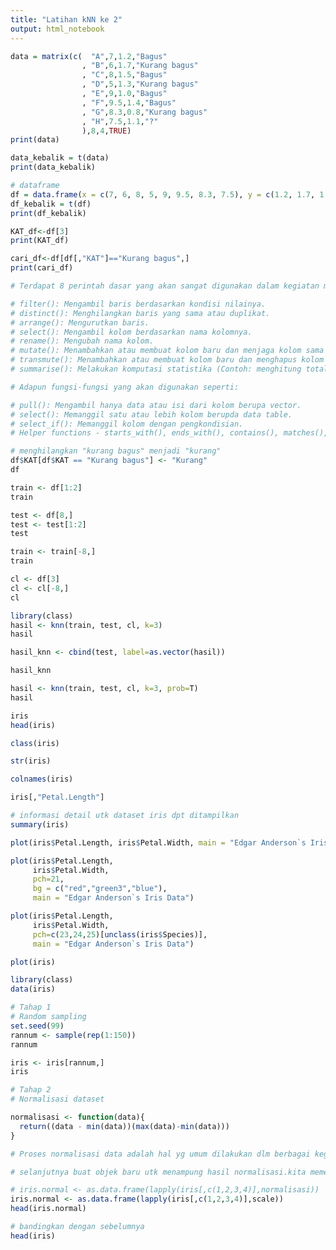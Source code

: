 ```yaml
---
title: "Latihan kNN ke 2"
output: html_notebook
---
```



```r
data = matrix(c(  "A",7,1.2,"Bagus"
                , "B",6,1.7,"Kurang bagus"
                , "C",8,1.5,"Bagus"
                , "D",5,1.3,"Kurang bagus"
                , "E",9,1.0,"Bagus"
                , "F",9.5,1.4,"Bagus"
                , "G",8.3,0.8,"Kurang bagus"
                , "H",7.5,1.1,"?"
                ),8,4,TRUE)
print(data)
```
```r
data_kebalik = t(data)
print(data_kebalik)
```
```r
# dataframe
df = data.frame(x = c(7, 6, 8, 5, 9, 9.5, 8.3, 7.5), y = c(1.2, 1.7, 1.5, 1.3, 1.0, 1.4, 0.8, 1.1), KAT = c("Bagus", "Kurang bagus", "Bagus", "Kurang bagus", "Bagus", "Bagus", "Kurang bagus", "?"))
df_kebalik = t(df)
print(df_kebalik)

```
```r
KAT_df<-df[3]
print(KAT_df)
```
```r
cari_df<-df[df[,"KAT"]=="Kurang bagus",]
print(cari_df)
```
```r
# Terdapat 8 perintah dasar yang akan sangat digunakan dalam kegiatan manipulasi data. Semua fungsi-fungsi dibawah ini sudah termasuk di dalam paket dplyr.

# filter(): Mengambil baris berdasarkan kondisi nilainya.
# distinct(): Menghilangkan baris yang sama atau duplikat.
# arrange(): Mengurutkan baris.
# select(): Mengambil kolom berdasarkan nama kolomnya.
# rename(): Mengubah nama kolom.
# mutate(): Menambahkan atau membuat kolom baru dan menjaga kolom sama yang sudah ada.
# transmute(): Menambahkan atau membuat kolom baru dan menghapus kolom yang sama atau sudah ada
# summarise(): Melakukan komputasi statistika (Contoh: menghitung total (sum) atau rata-rata (mean))

# Adapun fungsi-fungsi yang akan digunakan seperti:

# pull(): Mengambil hanya data atau isi dari kolom berupa vector.
# select(): Memanggil satu atau lebih kolom berupda data table.
# select_if(): Memanggil kolom dengan pengkondisian.
# Helper functions - starts_with(), ends_with(), contains(), matches(), one_of(): Memanggil kolom berdasarkan kriteria tertentu atas nama kolomnya.
```

```r
# menghilangkan "kurang bagus" menjadi "kurang"
df$KAT[df$KAT == "Kurang bagus"] <- "Kurang"
df
```
```r
train <- df[1:2]
train
```
```r
test <- df[8,]
test <- test[1:2]
test
```
```r
train <- train[-8,]
train
```
```r
cl <- df[3]
cl <- cl[-8,]
cl
```
```r
library(class)
hasil <- knn(train, test, cl, k=3)
hasil
```
```r
hasil_knn <- cbind(test, label=as.vector(hasil))
```
```r
hasil_knn
```
```r
hasil <- knn(train, test, cl, k=3, prob=T)
hasil
```
```r
iris
head(iris)
```
```r
class(iris)
```
```r
str(iris)
```
```r
colnames(iris)
```
```r
iris[,"Petal.Length"]
```
```r
# informasi detail utk dataset iris dpt ditampilkan
summary(iris)
```
```r
plot(iris$Petal.Length, iris$Petal.Width, main = "Edgar Anderson`s Iris Data")
```
```r
plot(iris$Petal.Length, 
     iris$Petal.Width, 
     pch=21,
     bg = c("red","green3","blue"),
     main = "Edgar Anderson`s Iris Data")
```
```r
plot(iris$Petal.Length, 
     iris$Petal.Width, 
     pch=c(23,24,25)[unclass(iris$Species)],
     main = "Edgar Anderson`s Iris Data")
```
```r
plot(iris)
```
```r
library(class)
data(iris)
```

```r
# Tahap 1
# Random sampling
set.seed(99)
rannum <- sample(rep(1:150))
rannum
```
```r
iris <- iris[rannum,]
iris
```
```r
# Tahap 2
# Normalisasi dataset

normalisasi <- function(data){
  return((data - min(data))(max(data)-min(data)))
}

# Proses normalisasi data adalah hal yg umum dilakukan dlm berbagai kegiatan riset. Proses normalisasi tidak akan mengubah "arti" dari data yang ada.

```

```r
# selanjutnya buat objek baru utk menampung hasil normalisasi.kita memerlukan fungsi lapply

# iris.normal <- as.data.frame(lapply(iris[,c(1,2,3,4)],normalisasi))
iris.normal <- as.data.frame(lapply(iris[,c(1,2,3,4)],scale))
head(iris.normal)
```
```r
# bandingkan dengan sebelumnya
head(iris)
```
















